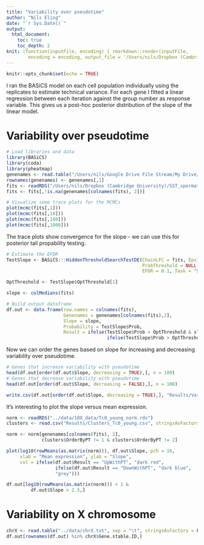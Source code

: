 ```yaml
---
title: "Variability over pseudotime"
author: "Nils Eling"
date: "`r Sys.Date()`"
output: 
  html_document:
    toc: true
    toc_depth: 2
knit: (function(inputFile, encoding) { rmarkdown::render(inputFile, 
        encoding = encoding, output_file = '/Users/nils/Dropbox (Cambridge University)/SST_spermatocytes/Analysis/Variability/VariabilityOverPT.html') })
---
```


```r
knitr::opts_chunk$set(echo = TRUE)
```

I ran the BASiCS model on each cell population individually using the replicates to estimate technical variance. For each gene I fitted a linear regression between each iteration against the group number as response variable. This gives us a post-hoc posterior distribution of the slope of the linear model.

# Variability over pseudotime

```r
# Load libraries and data
library(BASiCS)
library(coda)
library(pheatmap)
genenames <- read.table("/Users/nils/Google Drive File Stream/My Drive/Christina/Tc1_single_cell/data/raw_reads/10X/do15983/Mus_human_chr21/genes.tsv", sep = "\t", stringsAsFactors = FALSE)
rownames(genenames) <- genenames[,1]
fits <- readRDS("/Users/nils/Dropbox (Cambridge University)/SST_spermatocytes/Analysis/10X/Variability/data/fits_B6.rds")
fits <- fits[,!is.na(genenames[colnames(fits), 2])]

# Visualize some trace plots for the MCMCs
plot(mcmc(fits[,1]))
plot(mcmc(fits[,10]))
plot(mcmc(fits[,100]))
plot(mcmc(fits[,1000]))
```

The trace plots show convergence for the slope - we can use this for posterior tail propability testing.

```r
# Estimate the EFDR
TestSlope <- BASiCS:::HiddenThresholdSearchTestDE(ChainLFC = fits, Epsilon = 0,
                                                  ProbThreshold = NULL, GenesSelect = NULL,
                                                  EFDR = 0.1, Task = "Slope testing")

OptThreshold <- TestSlope$OptThreshold[1]

slope <- colMedians(fits)

# Build output dataframe
df.out <- data.frame(row.names = colnames(fits),
                     Genenames = genenames[colnames(fits),2],
                     Slope = slope,
                     Probability = TestSlope$Prob,
                     Result = ifelse(TestSlope$Prob > OptThreshold & slope > 0, "UpWithPT",
                                     ifelse(TestSlope$Prob > OptThreshold & slope < 0, "DownWithPT", "NoDiff")))
```

Now we can order the genes based on slope for increasing and decreasing variability over pseudotime.

```r
# Genes that increase variability with pseudotime
head(df.out[order(df.out$Slope, decreasing = TRUE),], n = 100)
# Genes that decrease variability with pseudotime
head(df.out[order(df.out$Slope, decreasing = FALSE),], n = 100)

write.csv(df.out[order(df.out$Slope, decreasing = TRUE),], "Results/VariabilityOverPT.csv")
```

It's interesting to plot the slope versus mean expression.

```r
norm <- readRDS("../data/10X_data/Tc0_young_norm.rds")
clusters <- read.csv("Results/Clusters_Tc0_young.csv", stringsAsFactors = FALSE)

norm <- norm[genenames[colnames(fits), 2],
             clusters$OrderByPT != 1 & clusters$OrderByPT != 2]

plot(log10(rowMeans(as.matrix(norm))), df.out$Slope, pch = 16,
     xlab = "Mean expression", ylab = "Slope",
     col = ifelse(df.out$Result == "UpWithPT", "dark red",
                  ifelse(df.out$Result == "DownWithPT", "dark blue",
                  "grey")))

df.out[log10(rowMeans(as.matrix(norm))) < 1 &
         df.out$Slope > 2.5,]
```

# Variability on X chromosome

```r
chrX <- read.table("../data/chrX.txt", sep = "\t", stringsAsFactors = FALSE, header = TRUE)
df.out[rownames(df.out) %in% chrX$Gene.stable.ID,]
```